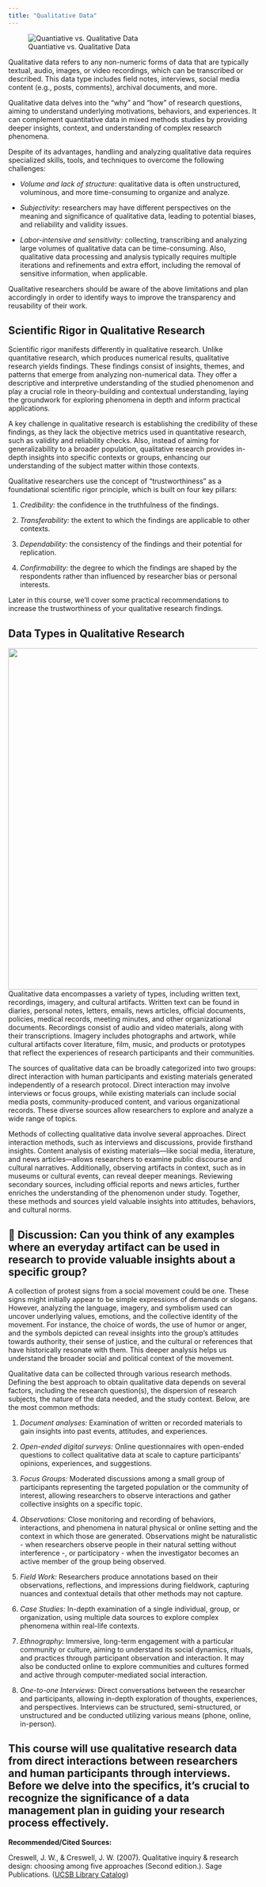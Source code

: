 ```yaml
---
title: "Qualitative Data"
---
```


![Quantiative vs. Qualitative Data](images/qualvsquanti-01.png)

Qualitative data refers to any non-numeric forms of data that are typically textual, audio, images, or video recordings, which can be transcribed or described. This data type includes field notes, interviews, social media content (e.g., posts, comments), archival documents, and more.

Qualitative data delves into the "why" and "how" of research questions, aiming to understand underlying motivations, behaviors, and experiences. It can complement quantitative data in mixed methods studies by providing deeper insights, context, and understanding of complex research phenomena.

Despite of its advantages, handling and analyzing qualitative data requires specialized skills, tools, and techniques to overcome the following challenges:

-   *Volume and lack of structure*: qualitative data is often unstructured, voluminous, and more time-consuming to organize and analyze.

-   *Subjectivity*: researchers may have different perspectives on the meaning and significance of qualitative data, leading to potential biases, and reliability and validity issues.

-   *Labor-intensive and sensitivity:* collecting, transcribing and analyzing large volumes of qualitative data can be time-consuming. Also, qualitative data processing and analysis typically requires multiple iterations and refinements and extra effort, including the removal of sensitive information, when applicable.

Qualitative researchers should be aware of the above limitations and plan accordingly in order to identify ways to improve the transparency and reusability of their work.

## Scientific Rigor in Qualitative Research

Scientific rigor manifests differently in qualitative research. Unlike quantitative research, which produces numerical results, qualitative research yields findings. These findings consist of insights, themes, and patterns that emerge from analyzing non-numerical data. They offer a descriptive and interpretive understanding of the studied phenomenon and play a crucial role in theory-building and contextual understanding, laying the groundwork for exploring phenomena in depth and inform practical applications.

A key challenge in qualitative research is establishing the credibility of these findings, as they lack the objective metrics used in quantitative research, such as validity and reliability checks. Also, instead of aiming for generalizability to a broader population, qualitative research provides in-depth insights into specific contexts or groups, enhancing our understanding of the subject matter within those contexts.

Qualitative researchers use the concept of "trustworthiness" as a foundational scientific rigor principle, which is built on four key pillars:

1.  *Credibility:* the confidence in the truthfulness of the findings.

2.  *Transferability:* the extent to which the findings are applicable to other contexts.

3.  *Dependability:* the consistency of the findings and their potential for replication.

4.  *Confirmability:* the degree to which the findings are shaped by the respondents rather than influenced by researcher bias or personal interests.

Later in this course, we'll cover some practical recommendations to increase the trustworthiness of your qualitative research findings.

## Data Types in Qualitative Research

![](images/qualdata-examples-banner.png){fig-align="center" width="689"}
Qualitative data encompasses a variety of types, including written text, recordings, imagery, and cultural artifacts. Written text can be found in diaries, personal notes, letters, emails, news articles, official documents, policies, medical records, meeting minutes, and other organizational documents. Recordings consist of audio and video materials, along with their transcriptions. Imagery includes photographs and artwork, while cultural artifacts cover literature, film, music, and products or prototypes that reflect the experiences of research participants and their communities.

The sources of qualitative data can be broadly categorized into two groups: direct interaction with human participants and existing materials generated independently of a research protocol. Direct interaction may involve interviews or focus groups, while existing materials can include social media posts, community-produced content, and various organizational records. These diverse sources allow researchers to explore and analyze a wide range of topics.

Methods of collecting qualitative data involve several approaches. Direct interaction methods, such as interviews and discussions, provide firsthand insights. Content analysis of existing materials—like social media, literature, and news articles—allows researchers to examine public discourse and cultural narratives. Additionally, observing artifacts in context, such as in museums or cultural events, can reveal deeper meanings. Reviewing secondary sources, including official reports and news articles, further enriches the understanding of the phenomenon under study. Together, these methods and sources yield valuable insights into attitudes, behaviors, and cultural norms.

::: {.callout-note collapse="true" icon="false"}
# 💭 **Discussion:** Can you think of any examples where an everyday artifact can be used in research to provide valuable insights about a specific group?

A collection of protest signs from a social movement could be one. These signs might initially appear to be simple expressions of demands or slogans. However, analyzing the language, imagery, and symbolism used can uncover underlying values, emotions, and the collective identity of the movement. For instance, the choice of words, the use of humor or anger, and the symbols depicted can reveal insights into the group’s attitudes towards authority, their sense of justice, and the cultural or references that have historically resonate with them. This deeper analysis helps us understand the broader social and political context of the movement.
:::

Qualitative data can be collected through various research methods. Defining the best approach to obtain qualitative data depends on several factors, including the research question(s), the dispersion of research subjects, the nature of the data needed, and the study context. Below, are the most common methods:

1.  *Document analyses:* Examination of written or recorded materials to gain insights into past events, attitudes, and experiences.

2.  *Open-ended digital surveys:* Online questionnaires with open-ended questions to collect qualitative data at scale to capture participants' opinions, experiences, and suggestions.

3.  *Focus Groups:* Moderated discussions among a small group of participants representing the targeted population or the community of interest, allowing researchers to observe interactions and gather collective insights on a specific topic.

4.  *Observations:* Close monitoring and recording of behaviors, interactions, and phenomena in natural physical or online setting and the context in which those are generated. Observations might be naturalistic - when researchers observe people in their natural setting without interference -, or participatory - when the investigator becomes an active member of the group being observed.

5.  *Field Work:* Researchers produce annotations based on their observations, reflections, and impressions during fieldwork, capturing nuances and contextual details that other methods may not capture.

6.  *Case Studies:* In-depth examination of a single individual, group, or organization, using multiple data sources to explore complex phenomena within real-life contexts.

7.  *Ethnography:* Immersive, long-term engagement with a particular community or culture, aiming to understand its social dynamics, rituals, and practices through participant observation and interaction. It may also be conducted online to explore communities and cultures formed and active through computer-mediated social interaction.

8.  *One-to-one Interviews:* Direct conversations between the researcher and participants, allowing in-depth exploration of thoughts, experiences, and perspectives. Interviews can be structured, semi-structured, or unstructured and be conducted utilizing various means (phone, online, in-person).

This course will use qualitative research data from direct interactions between researchers and human participants through interviews. Before we delve into the specifics, it’s crucial to recognize the significance of a data management plan in guiding your research process effectively.
------------------------------------------------------------------------

**Recommended/Cited Sources:**

Creswell, J. W., & Creswell, J. W. (2007). Qualitative inquiry & research design: choosing among five approaches (Second edition.). Sage Publications. ([UCSB Library Catalog](https://search.library.ucsb.edu/permalink/01UCSB_INST/1aqck9j/alma990029788350203776))

